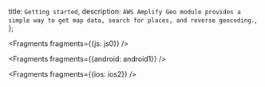   title: `Getting started`,
  description: `AWS Amplify Geo module provides a simple way to get map data, search for places, and reverse geocoding.`,
};


<Fragments fragments={{js: js0}} />


<Fragments fragments={{android: android1}} />


<Fragments fragments={{ios: ios2}} />
